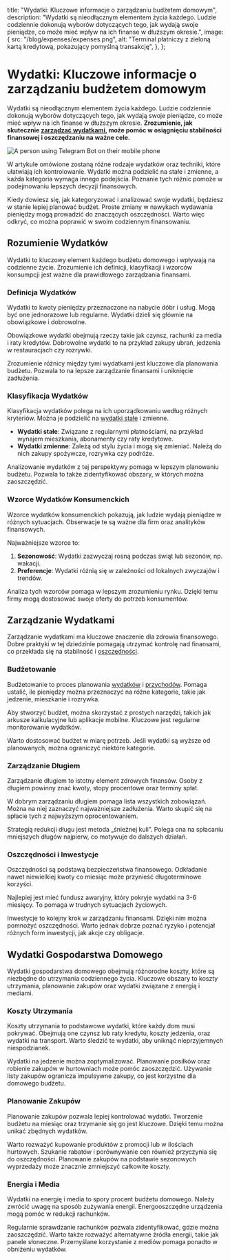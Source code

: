   title: "Wydatki: Kluczowe informacje o zarządzaniu budżetem domowym",
  description:
    "Wydatki są nieodłącznym elementem życia każdego. Ludzie codziennie dokonują wyborów dotyczących tego, jak wydają swoje pieniądze, co może mieć wpływ na ich finanse w dłuższym okresie.",
  image: {
    src: "/blog/expenses/expenses.png",
    alt: "Terminal płatniczy z zieloną kartą kredytową, pokazujący pomyślną transakcję",
  },
};

# Wydatki: Kluczowe informacje o zarządzaniu budżetem domowym

Wydatki są nieodłącznym elementem życia każdego. Ludzie codziennie dokonują wyborów dotyczących tego, jak wydają swoje pieniądze, co może mieć wpływ na ich finanse w dłuższym okresie. **Zrozumienie, jak skutecznie [zarządzać wydatkami](https://www.monfuse.com/expenses), może pomóc w osiągnięciu stabilności finansowej i oszczędzaniu na ważne cele.**

![A person using Telegram Bot on their mobile phone](/blog/expenses/expenses.png "Wydatki")

W artykule omówione zostaną różne rodzaje wydatków oraz techniki, które ułatwiają ich kontrolowanie. Wydatki można podzielić na stałe i zmienne, a każda kategoria wymaga innego podejścia. Poznanie tych różnic pomoże w podejmowaniu lepszych decyzji finansowych.

Kiedy dowiesz się, jak kategoryzować i analizować swoje wydatki, będziesz w stanie lepiej planować budżet. Proste zmiany w nawykach wydawania pieniędzy mogą prowadzić do znaczących oszczędności. Warto więc odkryć, co można poprawić w swoim codziennym finansowaniu.

## **Rozumienie Wydatków**

Wydatki to kluczowy element każdego budżetu domowego i wpływają na codzienne życie. Zrozumienie ich definicji, klasyfikacji i wzorców konsumpcji jest ważne dla prawidłowego zarządzania finansami.

### **Definicja Wydatków**

Wydatki to kwoty pieniędzy przeznaczone na nabycie dóbr i usług. Mogą być one jednorazowe lub regularne. Wydatki dzieli się głównie na obowiązkowe i dobrowolne.

Obowiązkowe wydatki obejmują rzeczy takie jak czynsz, rachunki za media i raty kredytów. Dobrowolne wydatki to na przykład zakupy ubrań, jedzenia w restauracjach czy rozrywki.

Zrozumienie różnicy między tymi wydatkami jest kluczowe dla planowania budżetu. Pozwala to na lepsze zarządzanie finansami i uniknięcie zadłużenia.

### **Klasyfikacja Wydatków**

Klasyfikacja wydatków polega na ich uporządkowaniu według różnych kryteriów. Można je podzielić na [wydatki stałe](https://www.monfuse.com/recurring-payments) i zmienne.

- **Wydatki stałe**: Związane z regularnymi płatnościami, na przykład wynajem mieszkania, abonamenty czy raty kredytowe.
- **Wydatki zmienne**: Zależą od stylu życia i mogą się zmieniać. Należą do nich zakupy spożywcze, rozrywka czy podróże.

Analizowanie wydatków z tej perspektywy pomaga w lepszym planowaniu budżetu. Pozwala to także zidentyfikować obszary, w których można zaoszczędzić.

### **Wzorce Wydatków Konsumenckich**

Wzorce wydatków konsumenckich pokazują, jak ludzie wydają pieniądze w różnych sytuacjach. Obserwacje te są ważne dla firm oraz analityków finansowych.

Najważniejsze wzorce to:

1. **Sezonowość**: Wydatki zazwyczaj rosną podczas świąt lub sezonów, np. wakacji.
2. **Preferencje**: Wydatki różnią się w zależności od lokalnych zwyczajów i trendów.

Analiza tych wzorców pomaga w lepszym zrozumieniu rynku. Dzięki temu firmy mogą dostosować swoje oferty do potrzeb konsumentów.

## **Zarządzanie Wydatkami**

Zarządzanie wydatkami ma kluczowe znaczenie dla zdrowia finansowego. Dobre praktyki w tej dziedzinie pomagają utrzymać kontrolę nad finansami, co przekłada się na stabilność i [oszczędności](https://www.monfuse.com/goals).

### **Budżetowanie**

Budżetowanie to proces planowania [wydatków](https://www.monfuse.com/expenses) i [przychodów](https://www.monfuse.com/incomes). Pomaga ustalić, ile pieniędzy można przeznaczyć na różne kategorie, takie jak jedzenie, mieszkanie i rozrywka.

Aby stworzyć budżet, można skorzystać z prostych narzędzi, takich jak arkusze kalkulacyjne lub aplikacje mobilne. Kluczowe jest regularne monitorowanie wydatków.

Warto dostosować budżet w miarę potrzeb. Jeśli wydatki są wyższe od planowanych, można ograniczyć niektóre kategorie.

### **Zarządzanie Długiem**

Zarządzanie długiem to istotny element zdrowych finansów. Osoby z długiem powinny znać kwoty, stopy procentowe oraz terminy spłat.

W dobrym zarządzaniu długiem pomaga lista wszystkich zobowiązań. Można na niej zaznaczyć najważniejsze zadłużenia. Warto skupić się na spłacie tych z najwyższym oprocentowaniem.

Strategią redukcji długu jest metoda „śnieżnej kuli”. Polega ona na spłacaniu mniejszych długów najpierw, co motywuje do dalszych działań.

### **Oszczędności i Inwestycje**

Oszczędności są podstawą bezpieczeństwa finansowego. Odkładanie nawet niewielkiej kwoty co miesiąc może przynieść długoterminowe korzyści.

Najlepiej jest mieć fundusz awaryjny, który pokryje wydatki na 3-6 miesięcy. To pomaga w trudnych sytuacjach życiowych.

Inwestycje to kolejny krok w zarządzaniu finansami. Dzięki nim można pomnożyć oszczędności. Warto jednak dobrze poznać ryzyko i potencjał różnych form inwestycji, jak akcje czy obligacje.

## **Wydatki Gospodarstwa Domowego**

Wydatki gospodarstwa domowego obejmują różnorodne koszty, które są niezbędne do utrzymania codziennego życia. Kluczowe obszary to koszty utrzymania, planowanie zakupów oraz wydatki związane z energią i mediami.

### **Koszty Utrzymania**

Koszty utrzymania to podstawowe wydatki, które każdy dom musi pokrywać. Obejmują one czynsz lub raty kredytu, koszty jedzenia, oraz wydatki na transport. Warto śledzić te wydatki, aby uniknąć nieprzyjemnych niespodzianek.

Wydatki na jedzenie można zoptymalizować. Planowanie posiłków oraz robienie zakupów w hurtowniach może pomóc zaoszczędzić. Używanie listy zakupów ogranicza impulsywne zakupy, co jest korzystne dla domowego budżetu.

### **Planowanie Zakupów**

Planowanie zakupów pozwala lepiej kontrolować wydatki. Tworzenie budżetu na miesiąc oraz trzymanie się go jest kluczowe. Dzięki temu można unikać zbędnych wydatków.

Warto rozważyć kupowanie produktów z promocji lub w ilościach hurtowych. Szukanie rabatów i porównywanie cen również przyczynia się do oszczędności. Planowanie zakupów na podstawie sezonowych wyprzedaży może znacznie zmniejszyć całkowite koszty.

### **Energia i Media**

Wydatki na energię i media to spory procent budżetu domowego. Należy zwrócić uwagę na sposób zużywania energii. Energooszczędne urządzenia mogą pomóc w redukcji rachunków.

Regularnie sprawdzanie rachunków pozwala zidentyfikować, gdzie można zaoszczędzić. Warto także rozważyć alternatywne źródła energii, takie jak panele słoneczne. Przemyślane korzystanie z mediów pomaga ponadto w obniżeniu wydatków.
